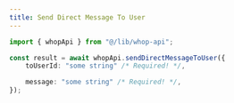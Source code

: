 ```yaml
---
title: Send Direct Message To User
---
```


```typescript
import { whopApi } from "@/lib/whop-api";

const result = await whopApi.sendDirectMessageToUser({
	toUserId: "some string" /* Required! */,

	message: "some string" /* Required! */,
});

```
